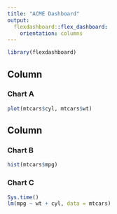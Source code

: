 ```yaml
---
title: "ACME Dashboard"
output: 
  flexdashboard::flex_dashboard:
    orientation: columns
---
```


```r
library(flexdashboard)
```

Column {data-width=650}
-----------------------------------------------------------------------

### Chart A

```r
plot(mtcars$cyl, mtcars$wt)
```

Column {data-width=350}
-----------------------------------------------------------------------

### Chart B

```r
hist(mtcars$mpg)
```

### Chart C

```r
Sys.time()
lm(mpg ~ wt + cyl, data = mtcars)
```

